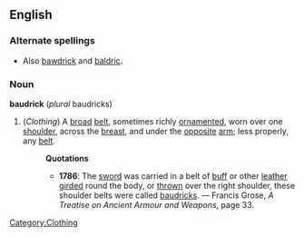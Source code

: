 ==English==
===Alternate spellings===
* Also [[bawdrick]] and [[baldric]].
===Noun===
'''baudrick''' (''plural'' baudricks)
#(''Clothing'') [[Category:Clothing]] A [[broad]] [[belt]], sometimes richly [[ornament]]ed, worn over one [[shoulder]], across the [[breast]], and under the [[opposite]] [[arm]]; less properly, any [[belt]].
#:'''Quotations'''
#:*'''1786''': The [[sword]] was carried in a belt of [[buff]] or other [[leather]] [[gird]]ed round the body, or [[thrown]] over the right shoulder, these shoulder belts were called [[baudrick]]s. &mdash; Francis Grose, ''A Treatise on Ancient Armour and Weapons'', page 33.